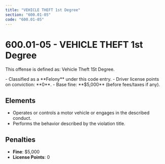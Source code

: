```yaml
---
title: "VEHICLE THEFT 1st Degree"
section: "600.01-05"
code: "600.01-05"
---
```





# 600.01-05 - VEHICLE THEFT 1st Degree

This offense is defined as: Vehicle Theft 1St Degree.

<Aside type="danger" title="Charge Type: Felony">
- Classified as a **Felony** under this code entry.
- Driver license points on conviction: **0**.
- Base fine: **$5,000** (before fees/taxes if any).
</Aside>

## Elements
- Operates or controls a motor vehicle or engages in the described conduct.
- Performs the behavior described by the violation title.

## Penalties
- **Fine**: $5,000
- **License Points**: 0
